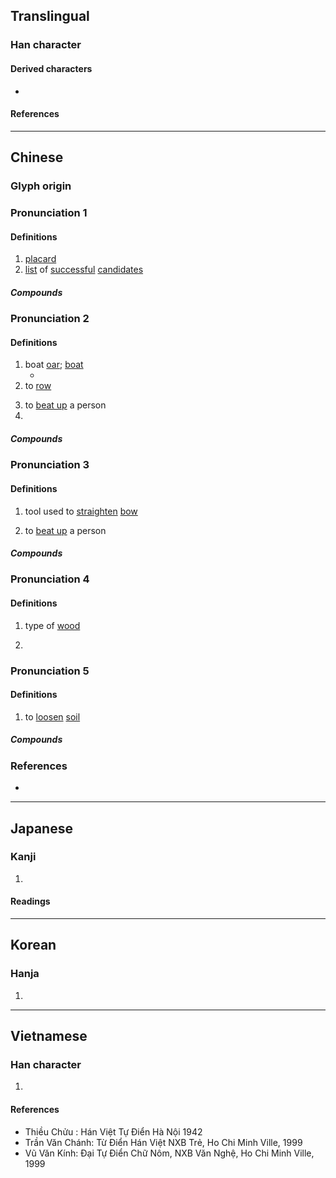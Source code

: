 {{also|搒}}
{{character info}}
==Translingual==

===Han character===
{{Han char|rn=75|rad=木|as=10|sn=14|four=40927|canj=DYBS|ids=⿰木旁}}

====Derived characters====
* {{l|mul|[[𭋞]], [[𡽲]]}}

====References====
{{Han ref|kx=0543.190|dkj=15241|dj=0931.080|hdz=21268.120|uh=699C}}

----

==Chinese==
{{zh-forms}}

===Glyph origin===
{{Han etym}}

===Pronunciation 1===
{{zh-pron
|m=bǎng
|c=bong2
|mn=pńg/póng
|mn_note=pńg - vernacular; póng - literary
|mn-t=bang2
|mc=2
|oc=n,1+2
|cat=n
}}

====Definitions====
{{zh-hanzi}}

# [[placard]]
# [[list]] of [[successful]] [[candidate]]s

=====Compounds=====
{{zh-der|名列榜首|上榜|同榜|張榜|副榜|兩榜|堂榜|名魁虎榜|名榜|喪榜|光榮榜|出榜|排行榜|榜尾|榜文|殃榜|手榜|牌榜|秋榜|榜眼|榜單|發榜|榜首|榜牌|標榜|登虎榜|春秋榜|春榜|放榜|榜花|甲榜|押榜||榜書|揭榜|榜上無名|榜張|榮譽榜|榜額|榜示|榜樣|榜帖|紅榜|金榜|蕊榜|落榜|金榜題名|點榜|虎榜|龍虎榜|背榜|陪榜|黃榜|金榜掛名|鏤榜|署榜}}

===Pronunciation 2===
{{zh-pron
|m=bàng,bèng
|m_note=bàng - mainland China; bèng - Taiwan <!-- Compare 漢語大字典 (China) and Moedict.tw (Taiwan) -->
|c=pong3,bong3
|mc=3
|oc=y,n
|ma=
|cat=n,v
}}

====Definitions====
{{zh-hanzi}}

# boat [[oar]]; [[boat]]
#* {{zh-x|乘 舲-船 余 上 ^沅 兮，齊 ^吳-榜{bàng} 以 擊 汏{dài}。|Boarding a small boat on the Yuan I float upstream; long '''oars''' of Wu strike the waves in unison.|ref=Chuci}}
# to [[row]]
#: {{zh-x|榜{bàng/bèng} 舟|to [[row]]}}
#: {{zh-alt-inline|搒}} <!-- Similar compounds found under 搒 in 《漢語大詞典》 -->
# to [[beat up]] a person <!-- 漢語大字典 (China) and Moedict.tw (Taiwan) gives this definition. See also pronunciation 3 -->
# {{zh-alt-form|傍}} <!-- 漢語大字典 -->

=====Compounds=====
{{zh-der|榜掠|榜人|榜女|榜板|榜妾|榜楚|榜歌|榜汰|榜枻|榜信|榜師|榜舫|榜舟|榜船|榜童|榜聲}}

===Pronunciation 3===
{{zh-pron
|m=bēng
|c=pang4
|mc=1
|oc=n,3
|ma=
|cat=n,v
}}

====Definitions====
{{zh-hanzi}}

# {{zh-div|檠}} tool used to [[straighten]] [[bow]]
# to [[beat up]] a person {{gloss|''type of punishment in ancient times''}} <!-- 《漢語大詞典》 (China) gives pronunciation of compounds as bēng whereas Moedict.tw gives pronunciation as bèng. Similar definition found under pronunciation bàng in 《漢語大字典》 (China) -->
#: {{zh-alt-inline|搒}} <!-- Similar compounds found under 搒 in 《漢語大詞典》 -->

=====Compounds=====
{{zh-der|榜檠|榜箠|榜笞|榜死|榜服|榜毒|榜殺|榜責|榜達|榜繫}}

===Pronunciation 4===
{{zh-pron
|m=páng <!-- Pronunciation given in 漢語大字典(第二版) is pāng -->
|c=
|mc=
|oc=
|ma=
|cat=n
}}

====Definitions====
{{zh-hanzi}}

# {{zh-hg}} type of [[wood]] <!-- 《集韻·唐韻》 -->
# {{zh-alt-form|旁}} <!-- 《漢語大字典》 -->

===Pronunciation 5===
{{zh-pron
|m=pǎng
|c=
|cat=v
}}

====Definitions====
{{zh-hanzi}}

# {{lb|zh|dialectal}} to [[loosen]] [[soil]] <!-- Refer 《漢語大詞典》 -->

=====Compounds=====
{{zh-der|榜青|榜地}}

===References===
* {{R:yue:Hanzi}}

----

==Japanese==

===Kanji===
{{ja-kanji|grade=|rs=木10}}

# {{rfdef|ja|sort=木10}}

====Readings====
{{ja-readings
|goon=ひょう, びょう, ほう
|kanon=ほう
|kanyoon=ぼう
|kun=かじ-, たてふだ-
}}

----

==Korean==

===Hanja===
{{ko-hanja|hangeul=[[방]], [[병]]|eumhun=|rv=bang, byeong|mr=pang, pyŏng|y=pang, pyeng}}

# {{rfdef|ko|sort=木10}}

----

==Vietnamese==

===Han character===
{{vi-readings|reading=bàng, báng, bảng, bửng, vảng, bứng, phẳng|rs=木10}}

# {{rfdef|vi|sort=木10}}

====References====
* Thiều Chửu : Hán Việt Tự Điển Hà Nội 1942
* Trần Văn Chánh: Từ Điển Hán Việt NXB Trẻ, Ho Chi Minh Ville, 1999
* Vũ Văn Kính: Đại Tự Điển Chữ Nôm, NXB Văn Nghệ, Ho Chi Minh Ville, 1999